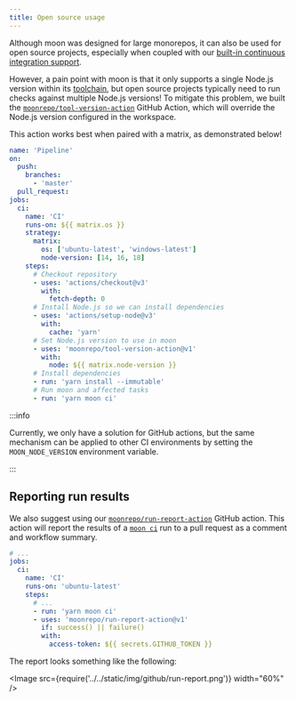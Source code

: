 ```yaml
---
title: Open source usage
---
```



Although moon was designed for large monorepos, it can also be used for open source projects,
especially when coupled with our [built-in continuous integration support](./ci).

However, a pain point with moon is that it only supports a single Node.js version within its
[toolchain](../concepts/toolchain), but open source projects typically need to run checks against
multiple Node.js versions! To mitigate this problem, we built the
[`moonrepo/tool-version-action`](https://github.com/moonrepo/tool-version-action) GitHub Action,
which will override the Node.js version configured in the workspace.

This action works best when paired with a matrix, as demonstrated below!

```yaml title=".github/workflows/ci.yml"
name: 'Pipeline'
on:
  push:
    branches:
      - 'master'
  pull_request:
jobs:
  ci:
    name: 'CI'
    runs-on: ${{ matrix.os }}
    strategy:
      matrix:
        os: ['ubuntu-latest', 'windows-latest']
        node-version: [14, 16, 18]
    steps:
      # Checkout repository
      - uses: 'actions/checkout@v3'
        with:
          fetch-depth: 0
      # Install Node.js so we can install dependencies
      - uses: 'actions/setup-node@v3'
        with:
          cache: 'yarn'
      # Set Node.js version to use in moon
      - uses: 'moonrepo/tool-version-action@v1'
        with:
          node: ${{ matrix.node-version }}
      # Install dependencies
      - run: 'yarn install --immutable'
      # Run moon and affected tasks
      - run: 'yarn moon ci'
```

:::info

Currently, we only have a solution for GitHub actions, but the same mechanism can be applied to
other CI environments by setting the `MOON_NODE_VERSION` environment variable.

:::

## Reporting run results

We also suggest using our
[`moonrepo/run-report-action`](https://github.com/marketplace/actions/moon-ci-run-reports) GitHub
action. This action will report the results of a [`moon ci`](../commands/ci) run to a pull request
as a comment and workflow summary.

```yaml title=".github/workflows/ci.yml"
# ...
jobs:
  ci:
    name: 'CI'
    runs-on: 'ubuntu-latest'
    steps:
      # ...
      - run: 'yarn moon ci'
      - uses: 'moonrepo/run-report-action@v1'
        if: success() || failure()
        with:
          access-token: ${{ secrets.GITHUB_TOKEN }}
```

The report looks something like the following:

<Image src={require('../../static/img/github/run-report.png')} width="60%" />
